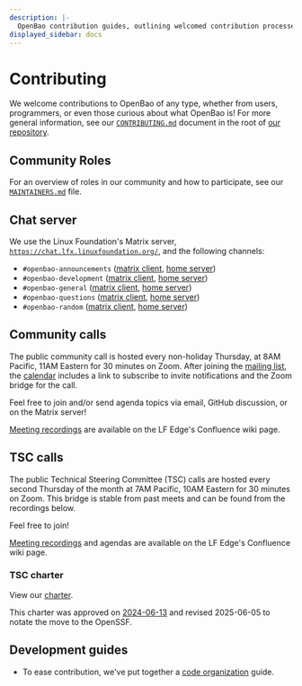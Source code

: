 ```yaml
---
description: |-
  OpenBao contribution guides, outlining welcomed contribution processes and providing an in-depth overview of the code base.
displayed_sidebar: docs
---
```


# Contributing

We welcome contributions to OpenBao of any type, whether from users,
programmers, or even those curious about what OpenBao is! For more
general information, see our [`CONTRIBUTING.md`](https://github.com/openbao/openbao/blob/main/CONTRIBUTING.md)
document in the root of [our repository](https://github.com/openbao/openbao).

## Community Roles

For an overview of roles in our community and how to participate, see our
[`MAINTAINERS.md`](https://github.com/openbao/openbao/blob/main/MAINTAINERS.md)
file.

## Chat server

We use the Linux Foundation's Matrix server,
[`https://chat.lfx.linuxfoundation.org/`](https://chat.lfx.linuxfoundation.org/),
and the following channels:

  - `#openbao-announcements` ([matrix client](https://matrix.to/#/#openbao-announcements:chat.lfx.linuxfoundation.org), [home server](https://chat.lfx.linuxfoundation.org/#/room/#openbao-announcements:chat.lfx.linuxfoundation.org))
  - `#openbao-development` ([matrix client](https://matrix.to/#/#openbao-development:chat.lfx.linuxfoundation.org), [home server](https://chat.lfx.linuxfoundation.org/#/room/#openbao-development:chat.lfx.linuxfoundation.org))
  - `#openbao-general` ([matrix client](https://matrix.to/#/#openbao-general:chat.lfx.linuxfoundation.org), [home server](https://chat.lfx.linuxfoundation.org/#/room/#openbao-general:chat.lfx.linuxfoundation.org))
  - `#openbao-questions` ([matrix client](https://matrix.to/#/#openbao-questions:chat.lfx.linuxfoundation.org), [home server](https://chat.lfx.linuxfoundation.org/#/room/#openbao-questions:chat.lfx.linuxfoundation.org))
  - `#openbao-random` ([matrix client](https://matrix.to/#/#openbao-random:chat.lfx.linuxfoundation.org), [home server](https://chat.lfx.linuxfoundation.org/#/room/#openbao-random:chat.lfx.linuxfoundation.org))

## Community calls

The public community call is hosted every non-holiday Thursday, at 8AM Pacific,
11AM Eastern for 30 minutes on Zoom. After joining the [mailing
list](https://lists.openssf.org/g/openbao), the [calendar](https://lists.openssf.org/g/openbao/calendar)
includes a link to subscribe to invite notifications and the Zoom bridge for
the call.

Feel free to join and/or send agenda topics via email, GitHub discussion, or
on the Matrix server!

[Meeting recordings](https://lf-edge.atlassian.net/wiki/spaces/OP/pages/15211863)
are available on the LF Edge's Confluence wiki page.

## TSC calls

The public Technical Steering Committee (TSC) calls are hosted every second
Thursday of the month at 7AM Pacific, 10AM Eastern for 30 minutes on Zoom.
This bridge is stable from past meets and can be found from the recordings
below.

Feel free to join!

[Meeting recordings](https://lf-edge.atlassian.net/wiki/spaces/OP/pages/15210975)
and agendas are available on the LF Edge's Confluence wiki page.

### TSC charter

View our [charter](https://github.com/openbao/openbao/blob/main/CHARTER.md).

This charter was approved on [2024-06-13](https://lf-edge.atlassian.net/wiki/spaces/OP/pages/15211981/2024-06-13+OpenBao+TSC+Meeting) and revised 2025-06-05 to notate the move to the OpenSSF.

## Development guides

 - To ease contribution, we've put together a [code organization](/docs/contributing/code-organization)
   guide.
